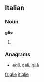 ==Italian==

===Noun===
'''glie''' {{f}}

# {{plural of|[[glia]]|lang=it}}

===Anagrams===
* [[egli#Italian|egli]], [[geli#Italian|geli]], [[gilè#Italian|gilè]]

[[fr:glie]]
[[it:glie]]